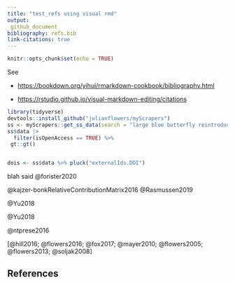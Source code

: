 ```yaml
---
title: "test_refs using visual rmd"
output: 
 github_document
bibliography: refs.bib
link-citations: true
---
```


```r
knitr::opts_chunk$set(echo = TRUE)
```

See

-   <https://bookdown.org/yihui/rmarkdown-cookbook/bibliography.html>

-   <https://rstudio.github.io/visual-markdown-editing/citations>

```r
library(tidyverse)
devtools::install_github("julianflowers/myScrapers")
ss <- myScrapers::get_ss_data(search = "large blue butterfly reintroduction")
ss$data |> 
  filter(isOpenAccess == TRUE) %>%
 gt::gt()


dois <- ss$data %>% pluck("externalIds.DOI")
```

blah said \@forister2020

\@kajzer-bonkRelativeContributionMatrix2016
\@Rasmussen2019

\@Yu2018

\@Yu2018  

\@ntprese2016

[\@hill2016; \@flowers2016; \@fox2017; \@mayer2010; \@flowers2005; \@flowers2013; \@soljak2008]

## References
